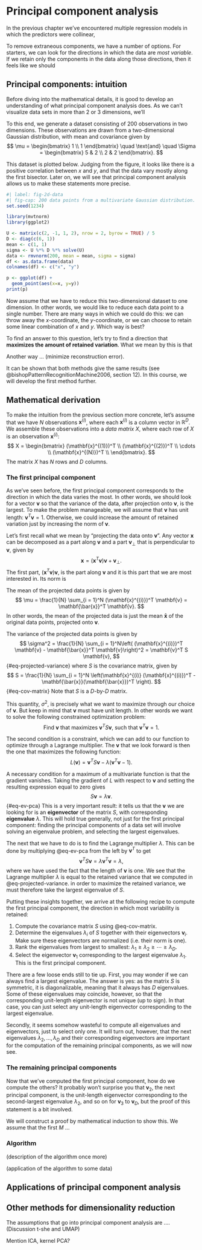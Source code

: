 # Principal component analysis

In the previous chapter we’ve encountered multiple regression models in which the predictors were collinear,


To remove extraneous components, we have a number of options. For starters, we can look for the directions in which the data are _most variable_. If we retain only the components in the data along those directions, then it feels like we should 




## Principal components: intuition

Before diving into the mathematical details, it is good to develop an understanding of what principal component analysis does. As we can't visualize data sets in more than 2 or 3 dimensions, we'll 

To this end, we generate a dataset consisting of 200 observations in two dimensions. These observations are drawn from a two-dimensional Gaussian distribution, with mean and covariance given by
$$
    \mu = \begin{bmatrix}
        1 \\
        1
            \end{bmatrix} \quad \text{and} \quad
    \Sigma = \begin{bmatrix}
        5 & 2 \\
        2 & 2
    \end{bmatrix}.
$$

This dataset is plotted below. Judging from the figure, it looks like there is a positive correlation between $x$ and $y$, and that the data vary mostly along the first bisector. Later on, we will see that principal component analysis allows us to make these statements more precise.

```r
#| label: fig-2d-data
#| fig-cap: 200 data points from a multivariate Gaussian distribution. The data look like they vary mostly along the first bisector.
set.seed(1234)

library(mvtnorm)
library(ggplot2)

U <- matrix(c(2, -1, 1, 2), nrow = 2, byrow = TRUE) / 5
D <- diag(c(6, 1))
mean <- c(1, 1)
sigma <- U %*% D %*% solve(U)
data <- rmvnorm(200, mean = mean, sigma = sigma)
df <- as.data.frame(data)
colnames(df) <- c("x", "y")

p <- ggplot(df) + 
  geom_point(aes(x=x, y=y))
print(p)
```

Now assume that we have to reduce this two-dimensional dataset to one dimension. In other words, we would like to reduce each data point to a single number. There are many ways in which we could do this: we can throw away the $x$-coordinate, the $y$-coordinate, or we can choose to retain some linear combination of $x$ and $y$. Which way is best?

To find an answer to this question, let's try to find a direction that **maximizes the amount of retained variation**. What we mean by this is that 



Another way ... (minimize reconstruction error).


It can be shown that both methods give the same results (see @bishopPatternRecognitionMachine2006, section 12). In this course, we will develop the first method further.

## Mathematical derivation

To make the intuition from the previous section more concrete, let's assume that we have $N$ observations $\mathbf{x}^{(i)}$, where each $\mathbf{x}^{(i)}$ is a column vector in $\mathbb{R}^D$. We assemble these observations into a _data matrix_ $X$, where each row of $X$ is an observation $\mathbf{x}^{(i)}$:
$$
    X = \begin{bmatrix}
        (\mathbf{x}^{(1)})^T \\
        (\mathbf{x}^{(2)})^T \\
        \cdots \\
        (\mathbf{x}^{(N)})^T \\
    \end{bmatrix}.
$$
The matrix $X$ has $N$ rows and $D$ columns.

### The first principal component

As we've seen before, the first principal component corresponds to the direction in which the data varies the most. In other words, we should look for a vector $\mathbf{v}$ so that the variance of the data, after projection onto $\mathbf{v}$, is the largest. To make the problem manageable, we will assume that $\mathbf{v}$ has unit length: $\mathbf{v}^T \mathbf{v} = 1$. Otherwise, we could increase the amount of retained variation just by increasing the norm of $\mathbf{v}$.

Let's first recall what we mean by "projecting the data onto $\mathbf{v}$". Any vector $\mathbf{x}$ can be decomposed as a part along $\mathbf{v}$ and a part $\mathbf{v}_\perp$ that is perpendicular to $\mathbf{v}$, given by
$$
    \mathbf{x} = (\mathbf{x}^T \mathbf{v}) \mathbf{v} + \mathbf{v}_\perp.
$$
The first part, $(\mathbf{x}^T \mathbf{v}) \mathbf{v}$, is the part along $\mathbf{v}$ and it is this part that we are most interested in. Its norm is 

The mean of the projected data points is given by
$$
    \mu = \frac{1}{N} \sum_{i = 1}^N (\mathbf{x}^{(i)})^T \mathbf{v} = \mathbf{\bar{x}}^T \mathbf{v}.
$$
In other words, the mean of the projected data is just the mean $\mathbf{\bar{x}}$ of the original data points, projected onto $\mathbf{v}$.

The variance of the projected data points is given by
$$
    \sigma^2  = 
    \frac{1}{N} \sum_{i = 1}^N\left( (\mathbf{x}^{(i)})^T \mathbf{v} - 
        \mathbf{\bar{x}}^T \mathbf{v}\right)^2 = \mathbf{v}^T S \mathbf{v},
$$ {#eq-projected-variance}
where $S$ is the covariance matrix, given by
$$
    S = \frac{1}{N} \sum_{i = 1}^N \left(\mathbf{x}^{(i)} (\mathbf{x}^{(i)})^T - \mathbf{\bar{x}}(\mathbf{\bar{x}})^T \right).
$$ {#eq-cov-matrix}
Note that $S$ is a $D$-by-$D$ matrix.

This quantity, $\sigma^2$, is precisely what we want to maximize through our choice of $\mathbf{v}$. But keep in mind that $\mathbf{v}$ must have unit length. In other words we want to solve the following constrained optimization problem:
$$
    \text{Find $\mathbf{v}$ that maximizes $\mathbf{v}^T S \mathbf{v}$, such that $\mathbf{v}^T \mathbf{v} = 1$}.
$$

The second condition is a constraint, which we can add to our function to optimize through a Lagrange multiplier. The $\mathbf{v}$ that we look forward is then the one that maximizes the following function:
$$
    L(\mathbf{v}) = \mathbf{v}^T S \mathbf{v} - \lambda( \mathbf{v}^T \mathbf{v} - 1).
$$

A necessary condition for a maximum of a multivariate function is that the gradient vanishes. 
Taking the gradient of $L$ with respect to $\mathbf{v}$ and setting the resulting expression equal to zero gives
$$
    S \mathbf{v} = \lambda \mathbf{v}.
$$ {#eq-ev-pca}
This is a very important result: it tells us that the $\mathbf{v}$ we are looking for is an **eigenvector** of the matrix $S$, with corresponding **eigenvalue** $\lambda$. This will hold true generally, not just for the first principal component: finding the principal components of a data set will involve solving an eigenvalue problem, and selecting the largest eigenvalues.

The next that we have to do is to find the Lagrange multiplier $\lambda$. This can be done by multiplying @eq-ev-pca from the left by $\mathbf{v}^T$ to get
$$
    \mathbf{v}^T S \mathbf{v} = \lambda \mathbf{v}^T \mathbf{v} = \lambda,
$$
where we have used the fact that the length of $\mathbf{v}$ is one. We see that the Lagrange multiplier $\lambda$ is equal to the retained variance that we computed in @eq-projected-variance. in order to maximize the retained variance, we must therefore take the largest eigenvalue of $S$.

Putting these insights together, we arrive at the following recipe to compute the first principal component, the direction in which most variability is retained:

1. Compute the covariance matrix $S$ using @eq-cov-matrix.
2. Determine the eigenvalues $\lambda_i$ of $S$ together with their eigenvectors $\mathbf{v}_i$. Make sure these eigenvectors are normalized (i.e. their norm is one).
3. Rank the eigenvalues from largest to smallest: $\lambda_1 \ge \lambda_2 \ge \cdots \ge \lambda_D$.
4. Select the eigenvector $\mathbf{v}_1$ corresponding to the largest eigenvalue $\lambda_1$. This is the first principal component.

There are a few loose ends still to tie up. First, you may wonder if we can always find a largest eigenvalue. The answer is yes: as the matrix $S$ is symmetric, it is diagonalizable, meaning that it always has $D$ eigenvalues. Some of these eigenvalues may coincide, however, so that the corresponding unit-length eigenvector is not unique (up to sign). In that case, you can just select any unit-length eigenvector corresponding to the largest eigenvalue.

Secondly, it seems somehow wasteful to compute all eigenvalues and eigenvectors, just to select only one. It will turn out, however, that the next eigenvalues $\lambda_2, \ldots, \lambda_D$ and their corresponding eigenvectors are important for the computation of the remaining principal components, as we will now see.

### The remaining principal components

Now that we've computed the first principal component, how do we compute the others? It probably won't surprise you that $\mathbf{v}_2$, the next principal component, is the unit-length eigenvector corresponding to the second-largest eigenvalue $\lambda_2$, and so on for $\mathbf{v}_3$ to $\mathbf{v}_D$, but the proof of this statement is a bit involved.

We will construct a proof by mathematical induction to show this. We assume that the first $M$ ...


### Algorithm 

(description of the algorithm once more)

(application of the algorithm to some data)


## Applications of principal component analysis


## Other methods for dimensionality reduction

The assumptions that go into principal component analysis are ….
(Discussion t-she and UMAP)

Mention ICA, kernel PCA?
